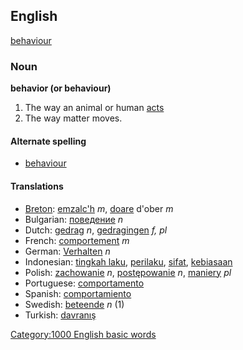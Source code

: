 ==English==

{{synch}} [[behaviour]]

=== Noun ===
'''behavior (or behaviour)'''

#The way an animal or human [[act]]s
#The way matter moves. 
====Alternate spelling====
* [[behaviour]]

==== Translations ====
*[[Breton]]: [[emzalc'h]] ''m'', [[doare]] d'ober ''m''
*Bulgarian: [[поведение]] ''n''
*Dutch: [[gedrag]] ''n'', [[gedragingen]] ''f, pl''
*French: [[comportement]] ''m''
*German: [[Verhalten]] ''n''
*Indonesian: [[tingkah laku]], [[perilaku]], [[sifat]], [[biasa|kebiasaan]]
*Polish: [[zachowanie]] ''n'', [[postępowanie]] ''n'', [[maniery]] ''pl''
*Portuguese: [[comportamento]]
*Spanish: [[comportamiento]]
*Swedish: [[beteende]] ''n'' (1)
*Turkish: [[davranış]]
[[Category:1000 English basic words]]